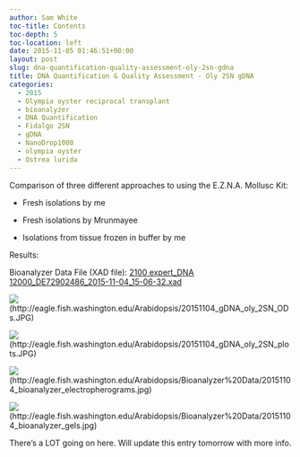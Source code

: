 ```yaml
---
author: Sam White
toc-title: Contents
toc-depth: 5
toc-location: left
date: 2015-11-05 01:46:51+00:00
layout: post
slug: dna-quantification-quality-assessment-oly-2sn-gdna
title: DNA Quantification & Quality Assessment - Oly 2SN gDNA
categories:
  - 2015
  - Olympia oyster reciprocal transplant
  - bioanalyzer
  - DNA Quantification
  - Fidalgo 2SN
  - gDNA
  - NanoDrop1000
  - olympia oyster
  - Ostrea lurida
---
```


Comparison of three different approaches to using the E.Z.N.A. Mollusc Kit:




    
  * Fresh isolations by me

    
  * Fresh isolations by Mrunmayee

    
  * Isolations from tissue frozen in buffer by me



Results:

Bioanalyzer Data File (XAD file): [2100 expert_DNA 12000_DE72902486_2015-11-04_15-06-32.xad](https://eagle.fish.washington.edu/Arabidopsis/Bioanalyzer%20Data/2100%20expert_DNA%2012000_DE72902486_2015-11-04_15-06-32.xad)

![](https://eagle.fish.washington.edu/Arabidopsis/20151104_gDNA_oly_2SN_ODs.JPG)(http://eagle.fish.washington.edu/Arabidopsis/20151104_gDNA_oly_2SN_ODs.JPG)

![](https://eagle.fish.washington.edu/Arabidopsis/20151104_gDNA_oly_2SN_plots.JPG)(http://eagle.fish.washington.edu/Arabidopsis/20151104_gDNA_oly_2SN_plots.JPG)

![](https://eagle.fish.washington.edu/Arabidopsis/Bioanalyzer%20Data/20151104_bioanalyzer_electropherograms.jpg)(http://eagle.fish.washington.edu/Arabidopsis/Bioanalyzer%20Data/20151104_bioanalyzer_electropherograms.jpg)

![](https://eagle.fish.washington.edu/Arabidopsis/Bioanalyzer%20Data/20151104_bioanalyzer_gels.jpg)(http://eagle.fish.washington.edu/Arabidopsis/Bioanalyzer%20Data/20151104_bioanalyzer_gels.jpg)

There's a LOT going on here. Will update this entry tomorrow with more info.
